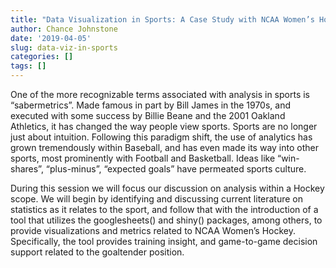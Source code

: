 ```yaml
---
title: "Data Visualization in Sports: A Case Study with NCAA Women’s Hockey Goaltending"
author: Chance Johnstone      
date: '2019-04-05'
slug: data-viz-in-sports
categories: []
tags: []
---
```


One of the more recognizable terms associated with analysis in sports is “sabermetrics”. Made famous in part by Bill James in the 1970s, and executed with some success by Billie Beane and the 2001 Oakland Athletics, it has changed the way people view sports. Sports are no longer just about intuition. Following this paradigm shift, the use of analytics has grown tremendously within Baseball, and has even made its way into other sports, most prominently with Football and Basketball. Ideas like “win-shares”, “plus-minus”, “expected goals” have permeated sports culture.

During this session we will focus our discussion on analysis within a Hockey scope. We will begin by identifying and discussing current literature on statistics as it relates to the sport, and follow that with the introduction of a tool that utilizes the googlesheets() and shiny() packages, among others, to provide visualizations and metrics related to NCAA Women’s Hockey. Specifically, the tool provides training insight, and game-to-game decision support related to the goaltender position. 


